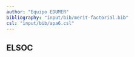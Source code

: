 ```yaml
---
author: "Equipo EDUMER"
bibliography: "input/bib/merit-factorial.bib"
csl: "input/bib/apa6.csl"
---
```



## ELSOC 
